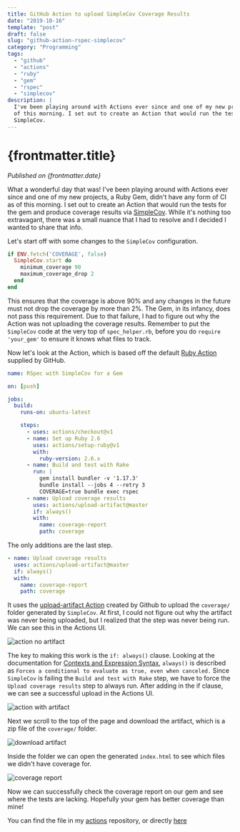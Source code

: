 ```yaml
---
title: GitHub Action to upload SimpleCov Coverage Results
date: "2019-10-16"
template: "post"
draft: false
slug: "github-action-rspec-simplecov"
category: "Programming"
tags:
  - "github"
  - "actions"
  - "ruby"
  - "gem"
  - "rspec"
  - "simplecov"
description: |
  I've been playing around with Actions ever since and one of my new projects, a Ruby Gem, didn't have any form of CI as
  of this morning. I set out to create an Action that would run the tests for the gem and produce coverage results via
  SimpleCov.
---
```


# {frontmatter.title}

<PublishedOnOldBlog />

_Published on {frontmatter.date}_

<Tweet id="1162823584684732416" />

What a wonderful day that was! I've been playing around with Actions ever since and one of my new projects, a Ruby Gem,
didn't have any form of CI as of this morning. I set out to create an Action that would run the tests for the gem and
produce coverage results via [SimpleCov](https://github.com/colszowka/simplecov). While it's nothing too extravagant, there was a small nuance that I had to
resolve and I decided I wanted to share that info.

Let's start off with some changes to the `SimpleCov` configuration.

```ruby
if ENV.fetch('COVERAGE', false)
  SimpleCov.start do
    minimum_coverage 90
    maximum_coverage_drop 2
  end
end
```

This ensures that the coverage is above 90% and any changes in the future must not drop the coverage by more than 2%.
The Gem, in its infancy, does not pass this requirement. Due to that failure, I had to figure out why the Action was not
uploading the coverage results. Remember to put the `SimpleCov` code at the very top of `spec_helper.rb`, before you do
`require 'your_gem'` to ensure it knows what files to track.

Now let's look at the Action, which is based off the default [Ruby Action](https://github.com/actions/starter-workflows/blob/master/ci/ruby.yml) supplied by GitHub.

```yaml
name: RSpec with SimpleCov for a Gem

on: [push]

jobs:
  build:
    runs-on: ubuntu-latest

    steps:
      - uses: actions/checkout@v1
      - name: Set up Ruby 2.6
        uses: actions/setup-ruby@v1
        with:
          ruby-version: 2.6.x
      - name: Build and test with Rake
        run: |
          gem install bundler -v '1.17.3'
          bundle install --jobs 4 --retry 3
          COVERAGE=true bundle exec rspec
      - name: Upload coverage results
        uses: actions/upload-artifact@master
        if: always()
        with:
          name: coverage-report
          path: coverage
```

The only additions are the last step.

```yaml
- name: Upload coverage results
  uses: actions/upload-artifact@master
  if: always()
  with:
    name: coverage-report
    path: coverage
```

It uses the [upload-artifact Action](https://github.com/actions/upload-artifact) created by Github to upload the `coverage/`
folder generated by `SimpleCov`. At first, I could not figure out why the artifact was never being uploaded, but I
realized that the step was never being run. We can see this in the Actions UI.

![action no artifact](/post_images/action_no_artifact.png)

The key to making this work is the `if: always()` clause. Looking at the documentation for
[Contexts and Expression Syntax](https://help.github.com/en/articles/contexts-and-expression-syntax-for-github-actions#always), `always()` is described as `Forces a conditional to evaluate as true, even when canceled.`
Since `SimpleCov` is failing the `Build and test with Rake` step, we have to force the `Upload coverage results` step to
always run. After adding in the if clause, we can see a successful upload in the Actions UI.

![action with artifact](/post_images/action_with_artifact.png)

Next we scroll to the top of the page and download the artifact, which is a zip file of the `coverage/` folder.

![download artifact](/post_images/download_artifact.png)

Inside the folder we can open the generated `index.html` to see which files we didn't have coverage for.

![coverage report](/post_images/coverage_report.png)

Now we can successfully check the coverage report on our gem and see where the tests are lacking. Hopefully your gem has
better coverage than mine!

You can find the file in my [actions](https://github.com/jer-k/actions) repository, or directly [here](https://github.com/jer-k/actions/blob/master/rspec-with-simplecov-for-gem.yml)
